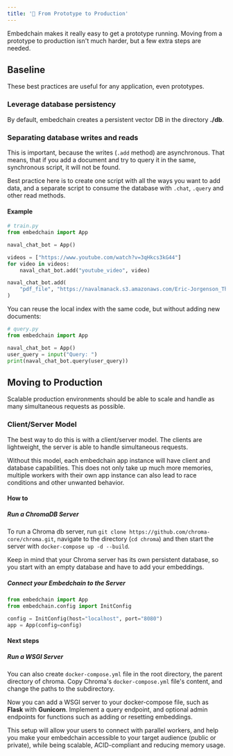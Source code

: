 ```yaml
---
title: '💸 From Prototype to Production'
---
```


Embedchain makes it really easy to get a prototype running. Moving from a prototype to production isn't much harder, but a few extra steps are needed.

## Baseline

These best practices are useful for any application, even prototypes.

### Leverage database persistency

By default, embedchain creates a persistent vector DB in the directory **./db**.

### Separating database writes and reads

This is important, because the writes (`.add` method) are asynchronous. That means, that if you add a document and try to query it in the same, synchronous script, it will not be found.

Best practice here is to create one script with all the ways you want to add data, and a separate script to consume the database with `.chat`, `.query` and other read methods.

#### Example

```python
# train.py
from embedchain import App

naval_chat_bot = App()

videos = ["https://www.youtube.com/watch?v=3qHkcs3kG44"]
for video in videos:
    naval_chat_bot.add("youtube_video", video)

naval_chat_bot.add(
    "pdf_file", "https://navalmanack.s3.amazonaws.com/Eric-Jorgenson_The-Almanack-of-Naval-Ravikant_Final.pdf"
)
```

You can reuse the local index with the same code, but without adding new documents:

```python
# query.py
from embedchain import App

naval_chat_bot = App()
user_query = input("Query: ")
print(naval_chat_bot.query(user_query))
```

## Moving to Production

Scalable production environments should be able to scale and handle as many simultaneous requests as possible.

### Client/Server Model

The best way to do this is with a client/server model. The clients are lightweight, the server is able to handle simultaneous requests.

Without this model, each embedchain app instance will have client and database capabilities.
This does not only take up much more memories, multiple workers with their own app instance can also lead to race conditions and other unwanted behavior.

#### How to

##### Run a ChromaDB Server

To run a Chroma db server, run `git clone https://github.com/chroma-core/chroma.git`, navigate to the directory (`cd chroma`) and then start the server with `docker-compose up -d --build`.

Keep in mind that your Chroma server has its own persistent database, so you start with an empty database and have to add your embeddings.

##### Connect your Embedchain to the Server

```python
from embedchain import App
from embedchain.config import InitConfig

config = InitConfig(host="localhost", port="8080")
app = App(config=config)
```

#### Next steps

##### Run a WSGI Server

You can also create `docker-compose.yml` file in the root directory, the parent directory of chroma.
Copy Chroma's `docker-compose.yml` file's content, and change the paths to the subdirectory.

Now you can add a WSGI server to your docker-compose file, such as **Flask** with **Gunicorn**. Implement a query endpoint, and optional admin endpoints for functions such as adding or resetting embeddings.

This setup will allow your users to connect with parallel workers, and help you make your embedchain accessible to your target audience (public or private), while being scalable, ACID-compliant and reducing memory usage.
